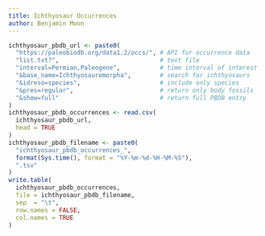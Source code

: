 ```yaml
---
title: Ichthyosaur Occurrences
author: Benjamin Moon
---
```


```r
ichthyosaur_pbdb_url <- paste0(
  "https://paleobiodb.org/data1.2/occs/", # API for occurrence data
  "list.txt?",                            # text file
  "interval=Permian,Paleogene",           # time interval of interest
  "&base_name=Ichthyosauromorpha",        # search for ichthyosaurs
  "&idreso=species",                      # include only species
  "&pres=regular",                        # return only body fossils
  "&show=full"                            # return full PBDB entry
)
ichthyosaur_pbdb_occurrences <- read.csv(
  ichthyosaur_pbdb_url,
  head = TRUE
)
ichthyosaur_pbdb_filename <- paste0(
  "ichthyosaur_pbdb_occurrences_",
  format(Sys.time(), format = "%Y-%m-%d-%H-%M-%S"),
  ".tsv"
)
write.table(
  ichthyosaur_pbdb_occurrences,
  file = ichthyosaur_pbdb_filename,
  sep  = "\t",
  row.names = FALSE,
  col.names = TRUE
)
```

